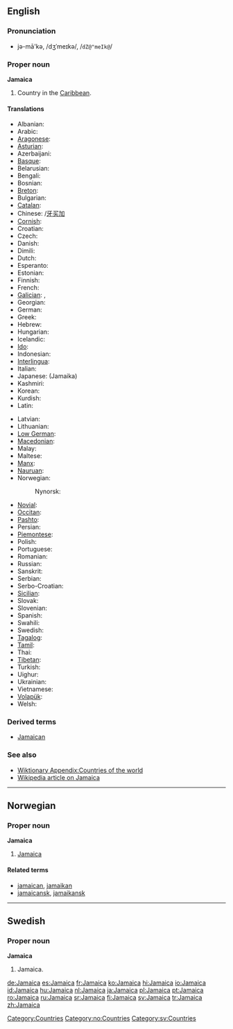 {{see|jamaica}}
==English==

===Pronunciation===
*jə-mā'kə, /dʒˈmeɪkə/, /<tt>dZ@"meIk@</tt>/

===Proper noun===
'''Jamaica'''

# Country in the [[Caribbean]].

====Translations====
{{trans-top|island country in the Caribbean}}
*Albanian: {{t|sq|Xhamajka|xs=Albanian}}
*Arabic: {{t-|ar|جامايكا|sc=Arab}}
*[[Aragonese]]: {{t|an|Chamaica|xs=Aragonese}}
*[[Asturian]]: {{t|ast|Xamaica|xs=Asturian}}
*Azerbaijani: {{t|az|Yamayka|xs=Azeri}}
*[[Basque]]: {{t-|eu|Jamaika|xs=Basque}}
*Belarusian: {{t-|be|Ямайка|sc=Cyrl|xs=Belarusian}}
*Bengali: {{t-|bn|জামাইকা|sc=Beng|xs=Bengali}}
*Bosnian: {{t-|bs|Jamajka|f}}
*[[Breton]]: {{t-|br|Jamaika|xs=Breton}}
*Bulgarian: {{t-|bg|Ямайка|sc=Cyrl}}
*[[Catalan]]: {{t-|ca|Jamaica}}
*Chinese: {{t|cmn|牙買加|sc=Hani|xs=Mandarin}}/[[牙买加]]
*[[Cornish]]: {{t|kw|Jamayka|xs=Cornish}}
*Croatian: {{t-|hr|Jamajka}}
*Czech: {{t-|cs|Jamajka}}
*Danish: {{t-|da|Jamaica}}
*Dimili: {{tø|diq|Cameika}}
*Dutch: {{t+|nl|Jamaica}}
*Esperanto: {{t-|eo|Jamajko|xs=Esperanto}}
*Estonian: {{t-|et|Jamaica}}
*Finnish: {{t+|fi|Jamaika}}
*French: {{t+|fr|Jamaïque|f}}
*[[Galician]]: {{t|gl|Xamaica|xs=Galician}}, {{t-|gl|Jamaica|xs=Galician}}
*Georgian: {{t|ka|იამაიკა|xs=Georgian}}
*German: {{t+|de|Jamaika}}
*Greek: {{t-|el|Τζαμάικα|f|sc=Grek}}
*Hebrew: {{t-|he|ג'מייקה|sc=Hebr}}
*Hungarian: {{t+|hu|Jamaica}}
*Icelandic: {{t-|is|Jamaíka}}
*[[Ido]]: {{t+|io|Jamaika|xs=Ido}}
*Indonesian: {{t-|id|Jamaika|xs=Indonesian}}
*[[Interlingua]]: {{t-|ia|Jamaica|xs=Interlingua}}
*Italian: {{t-|it|Giamaica|f}}
*Japanese: {{t-|ja|ジャマイカ|sc=Jpan}} (Jamaika)
*Kashmiri: {{t|ks|जमैका|sc=Deva}}
*Korean: {{t-|ko|자메이카|sc=Hang}}
*Kurdish: {{t|ku|Jamaîka}}
*Latin: {{t|la|Iamaica}}
{{trans-mid}}
*Latvian: {{t-|lv|Jamaika|xs=Latvian}}
*Lithuanian: {{t+|lt|Jamaika|xs=Lithuanian}}
*[[Low German]]: {{t-|nds|Jamaika|xs=Low Saxon}}
*[[Macedonian]]: {{t|mk|Јамајка|sc=Cyrl}}
*Malay: {{t-|ms|Jamaika|xs=Malay}}
*Maltese: {{t-|mt|Ġammajka|xs=Maltese}}
*[[Manx]]: {{t|gv|Yn Yamaicey|xs=Manx}}
*[[Nauruan]]: {{t-|na|Jamaica|xs=Nauruan}}
*Norwegian: {{t-|no|Jamaica}}
*:Nynorsk: {{t-|nn|Jamaica|xs=Nynorsk}}
*[[Novial]]: {{tø|nov|Jamaika|xs=Novial}}
*[[Occitan]]: {{t-|oc|Jamaica|xs=Occitan}}
*[[Pashto]]: {{t|ps|جمايکا|sc=Arab}}
*Persian: {{t|fa|جامائیکا|sc=fa-Arab|xs=Persian}}
*[[Piemontese]]: {{tø|pms|Giamàica|xs=Piemontese}}
*Polish: {{t-|pl|Jamajka}}
*Portuguese: {{t+|pt|Jamaica}}
*Romanian: {{t+|ro|Jamaica|f}}
*Russian: {{t-|ru|Ямайка|sc=Cyrl}}
*Sanskrit: {{t|sa|जमैका|sc=Deva|xs=Sanskrit}}
*Serbian: {{t|sr|Јамајка|sc=Cyrl}}
*Serbo-Croatian: {{t-|sh|Jamajka}}
*[[Sicilian]]: {{t-|scn|Giamaica|xs=Sicilian}}
*Slovak: {{t-|sk|Jamajka}}
*Slovenian: {{t-|sl|Jamajka}}
*Spanish: {{t+|es|Jamaica}}
*Swahili: {{t-|sw|Jamaika|xs=Swahili}}
*Swedish: {{t+|sv|Jamaica}}
*[[Tagalog]]: {{t-|tl|Jamaica|xs=Tagalog}}
*[[Tamil]]: {{t|ta|யமேக்கா|xs=Tamil}}
*Thai: {{t|th|ประเทศจาเมกา|xs=Thai}}
*[[Tibetan]]: {{tø|bo|ཡ་མས་ཁ|xs=Tibetan}}
*Turkish: {{t+|tr|Jamaika}}
*Uighur: {{t|ug|يامايكا|sc=Arab|xs=Uyghur}}
*Ukrainian: {{t-|uk|Ямайка|sc=Cyrl|xs=Ukrainian}}
*Vietnamese: {{t-|vi|Jamaica|xs=Vietnamese}}
*[[Volapük]]: {{t|vo|Camekeän|xs=Volapük}}
*Welsh: {{t-|cy|Jamaica|xs=Welsh}}
{{trans-bottom}}

===Derived terms===
*[[Jamaican]]

===See also===
*[[Wiktionary Appendix:Countries of the world]]
*[[w:Jamaica|Wikipedia article on Jamaica]]

[[Category:Countries]]

----

==Norwegian==

===Proper noun===
'''Jamaica'''

# [[#English|Jamaica]]

====Related terms====
*[[jamaican]], [[jamaikan]]
*[[jamaicansk]], [[jamaikansk]]

[[Category:no:Countries]]

----

==Swedish==

===Proper noun===
'''Jamaica'''

# Jamaica.

[[Category:sv:Countries]]

[[de:Jamaica]]
[[es:Jamaica]]
[[fr:Jamaica]]
[[ko:Jamaica]]
[[hi:Jamaica]]
[[io:Jamaica]]
[[id:Jamaica]]
[[hu:Jamaica]]
[[nl:Jamaica]]
[[ja:Jamaica]]
[[pl:Jamaica]]
[[pt:Jamaica]]
[[ro:Jamaica]]
[[ru:Jamaica]]
[[sr:Jamaica]]
[[fi:Jamaica]]
[[sv:Jamaica]]
[[tr:Jamaica]]
[[zh:Jamaica]]